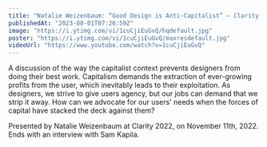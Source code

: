 ```yaml
---
title: "Natalie Weizenbaum: “Good Design is Anti-Capitalist” — Clarity 2022"
publishedAt: "2023-08-01T07:26:59Z"
image: "https://i.ytimg.com/vi/1cuCjiEuGvQ/hqdefault.jpg"
poster: "https://i.ytimg.com/vi/1cuCjiEuGvQ/maxresdefault.jpg"
videoUrl: "https://www.youtube.com/watch?v=1cuCjiEuGvQ"
---
```


A discussion of the way the capitalist context prevents designers from doing their best work. Capitalism demands the extraction of ever-growing profits from the user, which inevitably leads to their exploitation. As designers, we strive to give users agency, but our jobs can demand that we strip it away. How can we advocate for our users' needs when the forces of capital have stacked the deck against them?

Presented by Natalie Weizenbaum at Clarity 2022, on November 11th, 2022. Ends with an interview with Sam Kapila.
